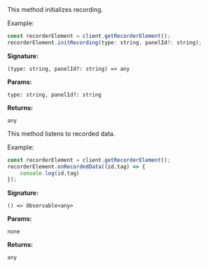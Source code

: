 


<Steps>
<Step title="initRecording()">
This method initializes recording.

Example:
```jsx
const recorderElement = client.getRecorderElement();
recorderElement.initRecording(type: string, panelId?: string);
```

**Signature:**  
```
(type: string, panelId?: string) => any
```

**Params:** 
```
type: string, panelId?: string
```

**Returns:**  
```
any
```



</Step>
<Step title="onRecordedData()">
This method listens to recorded data.

Example:
```jsx
const recorderElement = client.getRecorderElement();
recorderElement.onRecordedData((id,tag) => {
    console.log(id,tag)
});
```

**Signature:**  
```
() => Observable<any>
```

**Params:** 
```
none
```

**Returns:**  
```
any
```

</Step>
</Steps>